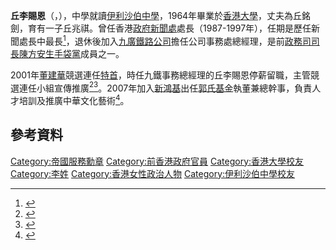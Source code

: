 '''丘李賜恩'''{{ISO order}}（{{lang|en|Mrs '''Irene Yau Lee Che-yun'''}}，{{bd|1942年|12月2日|||Yau, Irene}}），中學就讀[[伊利沙伯中學|伊利沙伯中學]]，1964年畢業於[[香港大學|香港大學]]，丈夫為丘銘劍，育有一子丘兆祺。曾任香港[[政府新聞處|政府新聞處]]處長（1987-1997年），任期是歷任新聞處長中最長<ref>{{cite news|url=http://mytv.tvb.com/news/newsroundup/9021/838|title=周五搜記：新聞處50周年|work=[[無綫電視晚間新聞|無綫電視晚間新聞]]|publisher=[[香港無綫電視|香港無綫電視]]|date=2009年9月11日|language=zh-hant}}{{dead link|date=2017年11月 |bot=InternetArchiveBot |fix-attempted=yes }}</ref>，退休後加入[[九廣鐵路公司|九廣鐵路公司]]擔任公司事務處總經理，是前[[香港特別行政區政務司司長|政務司司長]][[陳方安生|陳方安生]][[手袋黨|手袋黨]]成員之一。

2001年[[董建華|董建華]]競選連任[[香港特別行政區行政長官|特首]]，時任九鐵事務總經理的丘李賜恩停薪留職，主管競選連任小組宣傳推廣<ref>{{cite news |language=zh-hk |url=http://www.ettoday.com/2001/12/06/163-1232857.htm |title=董建華競選連任班底就定位　15日宣佈起跑 |publisher=ettoday.com |date=2001-12-06 |accessdate=2009-02-26 |archive-date=2005-09-07 |archive-url=https://web.archive.org/web/20050907180316/http://www.ettoday.com/2001/12/06/163-1232857.htm |dead-url=no }}</ref><ref>{{cite news |language=zh-hk |url=http://www.singtao.com/archive/fullstory.asp?andor=or&year1=2001&month1=06&day1=26&year2=2001&month2=12&day2=6&category=all&id=20011206a08&keyword1=&keyword2= |title=譚惠珠加盟連任鐵三角 |publisher=[[星島日報|星島日報]] |date=2001-12-06 |accessdate=2009-02-26 |archive-date=2012-09-09 |archive-url=https://archive.is/20120909105259/http://www.singtao.com/archive/fullstory.asp?andor=or&year1=2001&month1=06&day1=26&year2=2001&month2=12&day2=6&category=all&id=20011206a08&keyword1=&keyword2= |dead-url=no }}</ref>。2007年加入[[新鴻基|新鴻基]]出任[[郭氏基金|郭氏基金]]執董兼總幹事，負責人才培訓及推廣中華文化藝術<ref>{{cite news |language=zh-hk |url=http://www.mingpaotor.com/htm/News/20070529/HK-gzc1.htm |title=丘太再進軍商界 新地老闆親讚幾句 |publisher=[[明報|明報]]新聞網加東版 |date=2007-05-29 |accessdate=2009-02-26 }}{{dead link|date=2017年11月 |bot=InternetArchiveBot |fix-attempted=yes }}</ref>。

== 參考資料 ==
{{reflist}}

{{HK-poli-bio-stub}}

{{DEFAULTSORT:Yau, Mrs Irene}}
[[Category:帝國服務勳章|Category:帝國服務勳章]]
[[Category:前香港政府官員|Category:前香港政府官員]]
[[Category:香港大學校友|Category:香港大學校友]]
[[Category:李姓|Category:李姓]]
[[Category:香港女性政治人物|Category:香港女性政治人物]]
[[Category:伊利沙伯中學校友|Category:伊利沙伯中學校友]]